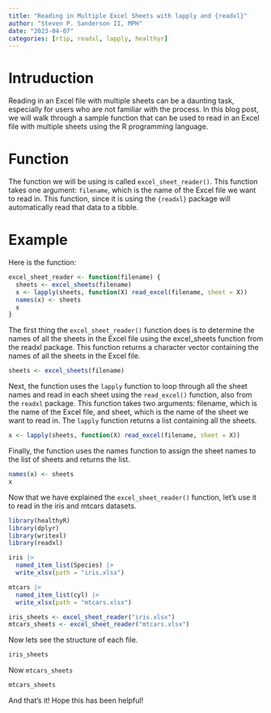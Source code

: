 ```yaml
---
title: "Reading in Multiple Excel Sheets with lapply and {readxl}"
author: "Steven P. Sanderson II, MPH"
date: "2023-04-07"
categories: [rtip, readxl, lapply, healthyr]
---
```


# Intruduction

Reading in an Excel file with multiple sheets can be a daunting task, especially for users who are not familiar with the process. In this blog post, we will walk through a sample function that can be used to read in an Excel file with multiple sheets using the R programming language.

# Function

The function we will be using is called `excel_sheet_reader()`. This function takes one argument: `filename`, which is the name of the Excel file we want to read in. This function, since it is using the `{readxl}` package will automatically read that data to a tibble.

# Example

Here is the function:

```r
excel_sheet_reader <- function(filename) {
  sheets <- excel_sheets(filename)
  x <- lapply(sheets, function(X) read_excel(filename, sheet = X))
  names(x) <- sheets
  x
}
```

The first thing the `excel_sheet_reader()` function does is to determine the names of all the sheets in the Excel file using the excel_sheets function from the readxl package. This function returns a character vector containing the names of all the sheets in the Excel file.

```r
sheets <- excel_sheets(filename)
```

Next, the function uses the `lapply` function to loop through all the sheet names and read in each sheet using the `read_excel()` function, also from the `readxl` package. This function takes two arguments: filename, which is the name of the Excel file, and sheet, which is the name of the sheet we want to read in. The `lapply` function returns a list containing all the sheets.

```r
x <- lapply(sheets, function(X) read_excel(filename, sheet = X))
```

Finally, the function uses the names function to assign the sheet names to the list of sheets and returns the list.

```r
names(x) <- sheets
x
```

Now that we have explained the `excel_sheet_reader()` function, let's use it to read in the iris and mtcars datasets.

```r
library(healthyR)
library(dplyr)
library(writexl)
library(readxl)

iris |>
  named_item_list(Species) |>
  write_xlsx(path = "iris.xlsx")

mtcars |>
  named_item_list(cyl) |>
  write_xlsx(path = "mtcars.xlsx")

iris_sheets <- excel_sheet_reader("iris.xlsx")
mtcars_sheets <- excel_sheet_reader("mtcars.xlsx")
```

Now lets see the structure of each file.

```r
iris_sheets
```

Now `mtcars_sheets`

```r
mtcars_sheets
```

And that's it! Hope this has been helpful!

